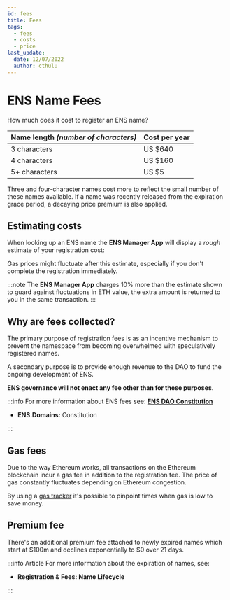 ```yaml
---
id: fees
title: Fees
tags:
  - fees
  - costs
  - price
last_update:
  date: 12/07/2022
  author: cthulu
---
```



# ENS Name Fees
How much does it cost to register an ENS name?

| Name length *(number of characters)* | Cost per year |
|--------------------------------------|---------------|
| 3 characters                         | US $640       |
| 4 characters                         | US $160       |
| 5+ characters                        | US $5         |

Three and four-character names cost more to reflect the small number of these names available. If a name was recently released from the expiration grace period, a decaying price premium is also applied.

## Estimating costs
When looking up an ENS name the <Link to="https://app.ens.domains"><b>ENS Manager App</b></Link> will display a *rough* estimate of your registration cost:
<BrowserWindow url="app.ens.domains">
  <Image img="/img/cost_to_register_img1.webp"/>
</BrowserWindow>

Gas prices might fluctuate after this estimate, especially if you don't complete the registration immediately.

:::note
The <Link to="https://app.ens.domains"><b>ENS Manager App</b></Link> charges 10% more than the estimate shown to guard against fluctuations in ETH value, the extra amount is returned to you in the same transaction.
:::

## Why are fees collected?
The primary purpose of registration fees is as an incentive mechanism to prevent the namespace
from becoming overwhelmed with speculatively registered names.
  
A secondary purpose is to provide enough revenue to the DAO to fund the ongoing development of ENS.

**ENS governance will not enact any fee other than for these purposes.**

:::info
For more information about ENS fees see:
[**ENS DAO Constitution**](https://constitution.ens.domains)
- <Link to="https://constitution.ens.domains"><b>ENS.Domains:</b> Constitution</Link>
:::

## Gas fees
Due to the way Ethereum works, all transactions on the Ethereum blockchain incur a gas fee in addition to the registration fee.
The price of gas constantly fluctuates depending on Ethereum congestion.

By using a [gas tracker](https://etherscan.io/gastracker) it's possible to pinpoint times when gas is low to save money.

## Premium fee
There's an additional premium fee attached to newly expired names which start at $100m and declines exponentially to $0 over 21 days.

:::info Article
For more information about the expiration of names, see:

- <Link to="./name-lifecycle"><b>Registration & Fees: Name Lifecycle</b></Link>
:::
